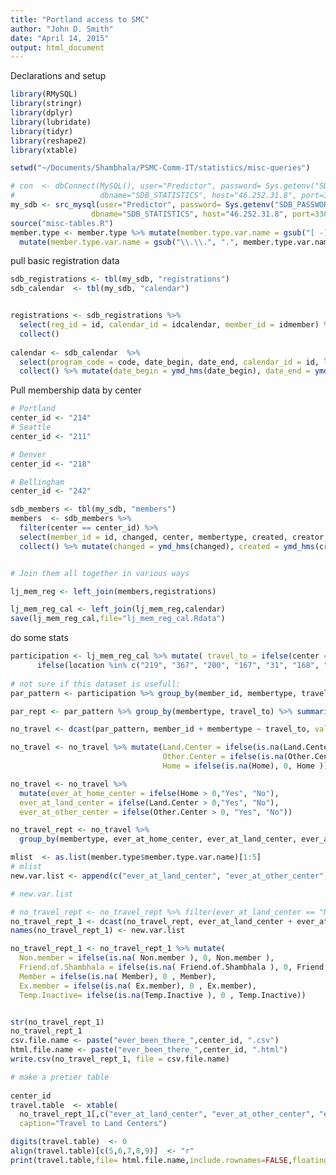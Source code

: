 ```yaml
---
title: "Portland access to SMC"
author: "John D. Smith"
date: "April 14, 2015"
output: html_document
---
```


Declarations and setup

```r
library(RMySQL)
library(stringr)
library(dplyr)
library(lubridate)
library(tidyr)
library(reshape2)
library(xtable)

setwd("~/Documents/Shambhala/PSMC-Comm-IT/statistics/misc-queries")

# con  <- dbConnect(MySQL(), user="Predictor", password= Sys.getenv("SDB_PASSWORD"),
#                   dbname="SDB_STATISTICS", host="46.252.31.8", port=3308)
my_sdb <- src_mysql(user="Predictor", password= Sys.getenv("SDB_PASSWORD"),
                  dbname="SDB_STATISTICS", host="46.252.31.8", port=3308)
source("misc-tables.R")
member.type <- member.type %>% mutate(member.type.var.name = gsub("[ -]", ".", member.type)) %>% 
  mutate(member.type.var.name = gsub("\\.\\.", ".", member.type.var.name))

```

pull basic registration data
```r

sdb_registrations <- tbl(my_sdb, "registrations")
sdb_calendar  <- tbl(my_sdb, "calendar")


registrations <- sdb_registrations %>%
  select(reg_id = id, calendar_id = idcalendar, member_id = idmember) %>%
  collect() 
  
calendar <- sdb_calendar  %>%
  select(program_code = code, date_begin, date_end, calendar_id = id, location, program_name = name) %>%
  collect() %>% mutate(date_begin = ymd_hms(date_begin), date_end = ymd_hms(date_end)) 

```
Pull membership data by center
```r
# Portland
center_id <- "214"
# Seattle
center_id <- "211"

# Denver
center_id <- "218"

# Bellingham
center_id <- "242"

sdb_members <- tbl(my_sdb, "members")
members  <- sdb_members %>% 
  filter(center == center_id) %>% 
  select(member_id = id, changed, center, membertype, created, creator, editor, ismale) %>% 
  collect() %>% mutate(changed = ymd_hms(changed), created = ymd_hms(created))


# Join them all together in various ways

lj_mem_reg <- left_join(members,registrations)

lj_mem_reg_cal <- left_join(lj_mem_reg,calendar)
save(lj_mem_reg_cal,file="lj_mem_reg_cal.Rdata")
```
do some stats
```r
participation <- lj_mem_reg_cal %>% mutate( travel_to = ifelse(center == location, "Home", 
      ifelse(location %in% c("219", "367", "200", "167", "31", "168", "169", "232"), "Land.Center", "Other.Center" )), travel_to = ifelse(is.na(reg_id),"No.classes", travel_to), travel_to = ifelse(is.na(date_begin), "Other.Center", travel_to))
  
# not sure if this dataset is usefull:
par_pattern <- participation %>% group_by(member_id, membertype, travel_to ) %>% summarise(registrations = n())

par_rept <- par_pattern %>% group_by(membertype, travel_to) %>% summarize(n_mems = n(), n_events = sum(registrations))

no_travel <- dcast(par_pattern, member_id + membertype ~ travel_to, value.var="registrations")

no_travel <- no_travel %>% mutate(Land.Center = ifelse(is.na(Land.Center), 0, Land.Center ),
                                  Other.Center = ifelse(is.na(Other.Center), 0, Other.Center ),
                                  Home = ifelse(is.na(Home), 0, Home ))

no_travel <- no_travel %>%
  mutate(ever_at_home_center = ifelse(Home > 0,"Yes", "No"),
  ever_at_land_center = ifelse(Land.Center > 0,"Yes", "No"),
  ever_at_other_center = ifelse(Other.Center > 0, "Yes", "No")) 

no_travel_rept <- no_travel %>% 
  group_by(membertype, ever_at_home_center, ever_at_land_center, ever_at_other_center) %>% summarise (n_mems = n())

mlist  <- as.list(member.type$member.type.var.name)[1:5]
# mlist
new.var.list <- append(c("ever_at_land_center", "ever_at_other_center", "ever_at_home_center"), mlist)

# new.var.list

# no_travel_rept <- no_travel_rept %>% filter(ever_at_land_center == "No") 
no_travel_rept_1 <- dcast(no_travel_rept, ever_at_land_center + ever_at_other_center + ever_at_home_center  ~ membertype , value.var = "n_mems")  %>% arrange(desc(ever_at_land_center), desc(ever_at_other_center), desc(ever_at_home_center))
names(no_travel_rept_1) <- new.var.list

no_travel_rept_1 <- no_travel_rept_1 %>% mutate(
  Non.member = ifelse(is.na( Non.member ), 0, Non.member ),
  Friend.of.Shambhala = ifelse(is.na( Friend.of.Shambhala ), 0, Friend.of.Shambhala ),
  Member = ifelse(is.na( Member), 0 , Member),
  Ex.member = ifelse(is.na( Ex.member), 0 , Ex.member),
  Temp.Inactive= ifelse(is.na(Temp.Inactive ), 0 , Temp.Inactive))


str(no_travel_rept_1)
no_travel_rept_1
csv.file.name <- paste("ever_been_there_",center_id, ".csv")
html.file.name <- paste("ever_been_there_",center_id, ".html")
write.csv(no_travel_rept_1, file = csv.file.name)

# make a pretier table
 
center_id
travel.table  <- xtable(
  no_travel_rept_1[,c("ever_at_land_center", "ever_at_other_center", "ever_at_home_center", "Non.member", "Friend.of.Shambhala", "Member", "Ex.member", "Temp.Inactive")],
  caption="Travel to Land Centers")

digits(travel.table)  <- 0
align(travel.table)[c(5,6,7,8,9)]  <- "r"
print(travel.table,file= html.file.name,include.rownames=FALSE,floating=F,type='html')
```
